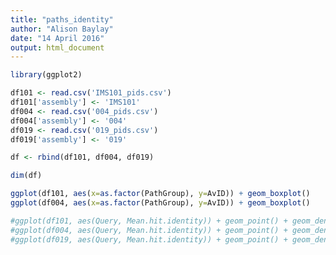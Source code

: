 ```yaml
---
title: "paths_identity"
author: "Alison Baylay"
date: "14 April 2016"
output: html_document
---
```


```r
library(ggplot2)

df101 <- read.csv('IMS101_pids.csv')
df101['assembly'] <- 'IMS101'
df004 <- read.csv('004_pids.csv')
df004['assembly'] <- '004'
df019 <- read.csv('019_pids.csv')
df019['assembly'] <- '019'

df <- rbind(df101, df004, df019)

dim(df)

ggplot(df101, aes(x=as.factor(PathGroup), y=AvID)) + geom_boxplot()
ggplot(df004, aes(x=as.factor(PathGroup), y=AvID)) + geom_boxplot()

#ggplot(df101, aes(Query, Mean.hit.identity)) + geom_point() + geom_density2d()
#ggplot(df004, aes(Query, Mean.hit.identity)) + geom_point() + geom_density2d()
#ggplot(df019, aes(Query, Mean.hit.identity)) + geom_point() + geom_density2d()

```

